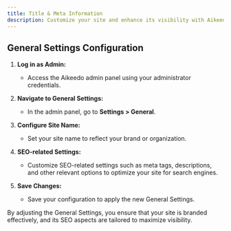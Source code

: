 ```yaml
---
title: Title & Meta Information
description: Customize your site and enhance its visibility with Aikeedo's General Settings. Follow these steps to configure your site name and SEO-related settings for optimal performance.
---
```


## General Settings Configuration

1. **Log in as Admin:**

   - Access the Aikeedo admin panel using your administrator credentials.

2. **Navigate to General Settings:**

   - In the admin panel, go to **Settings > General**.

3. **Configure Site Name:**

   - Set your site name to reflect your brand or organization.

4. **SEO-related Settings:**

   - Customize SEO-related settings such as meta tags, descriptions, and other relevant options to optimize your site for search engines.

5. **Save Changes:**
   - Save your configuration to apply the new General Settings.

By adjusting the General Settings, you ensure that your site is branded effectively, and its SEO aspects are tailored to maximize visibility.